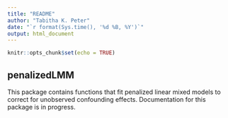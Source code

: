 ```yaml
---
title: "README"
author: "Tabitha K. Peter"
date: "`r format(Sys.time(), '%d %B, %Y')`"
output: html_document
---
```


```r
knitr::opts_chunk$set(echo = TRUE)
```

## penalizedLMM

This package contains functions that fit penalized linear mixed models to correct for unobserved confounding effects. Documentation for this package is in progress. 